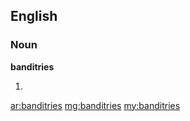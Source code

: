 ==English==

===Noun===
'''banditries'''

# {{plural of|[[banditry]]}}

[[ar:banditries]]
[[mg:banditries]]
[[my:banditries]]